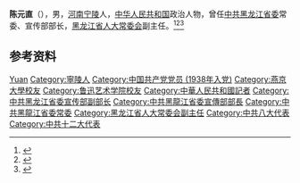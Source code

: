 {{Otheruses|other=名为陈元直的其他人物|陈元直}}

'''陈元直'''（{{bd|1918年|3月|2010年|4月26日}}），男，[[河南|河南]][[宁陵|宁陵]]人，[[中华人民共和国|中华人民共和国]]政治人物，曾任[[中共黑龙江省委|中共黑龙江省委]]常委、宣传部部长，[[黑龙江省人大常委会|黑龙江省人大常委会]]副主任。<ref>{{Cite book|title=中华人民共和国职官志|author=何虎生, 李耀东, 向常福主编|publisher=中国社会出版社|year=2003|isbn=9787800883934|location=北京|pages=}}</ref><ref>{{cite book|title=中囯人名大辞典·当代人物卷|author=廖盖隆等编|year=1990|publisher=上海辞书出版社|location=上海|page=}}</ref><ref>{{Cite book|title=中国社会团体大全 • 会长主席、理事长秘书长传略卷 第一册|author=黄汉江主编|publisher=中国国际广播出版社|year=1995|isbn=|location=|pages=}}</ref>

== 参考资料 ==
{{reflist}}

{{中国政治人物小作品}}

{{Authority control}}
{{DEFAULTSORT:Chen yuanzhi}}
[[Category:陈姓|Yuan]]
[[Category:寧陵人|Category:寧陵人]]
[[Category:中国共产党党员_(1938年入党)|Category:中国共产党党员 (1938年入党)]]
[[Category:燕京大學校友|Category:燕京大學校友]]
[[Category:鲁迅艺术学院校友|Category:鲁迅艺术学院校友]]
[[Category:中華人民共和國記者|Category:中華人民共和國記者]]
[[Category:中共黑龙江省委宣传部副部长|Category:中共黑龙江省委宣传部副部长]]
[[Category:中共黑龍江省委宣傳部部長|Category:中共黑龍江省委宣傳部部長]]
[[Category:中共黑龍江省委常委|Category:中共黑龍江省委常委]]
[[Category:黑龙江省人大常委会副主任|Category:黑龙江省人大常委会副主任]]
[[Category:中共八大代表|Category:中共八大代表]]
[[Category:中共十二大代表|Category:中共十二大代表]]